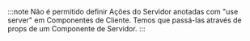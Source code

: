 :::note
Não é permitido definir Ações do Servidor anotadas com "use server" em Componentes de Cliente. Temos que passá-las através de props de um Componente de Servidor.
:::
